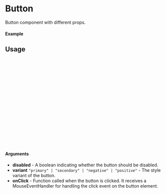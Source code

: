 
<Meta of={Button} title="Button" />

# Button

Button component with different props.

#### Example

<Canvas of={Button.Primary} />

## Usage

```ts
import { Button } from '@gloabal-regulatory-writing-consulting/gxt-components';;

const ExampleButton = () => {
 const handleClick = (event: React.MouseEvent) => {
    // Handle button click
  };

  return (
    <Button
      onClick={handleClick}
      disabled={false}
      variant="primary"
    >
      Click me
    </Button>
  );
};

export default ExampleButton;
```

#### Arguments

- **disabled** -  A boolean indicating whether the button should be disabled.
- **variant** `"primary" | "secondary" | "negative" | "positive"` - The style variant of the button.
- **onClick** - Function called when the button is clicked. It receives a MouseEventHandler for handling the click event on the button element.
